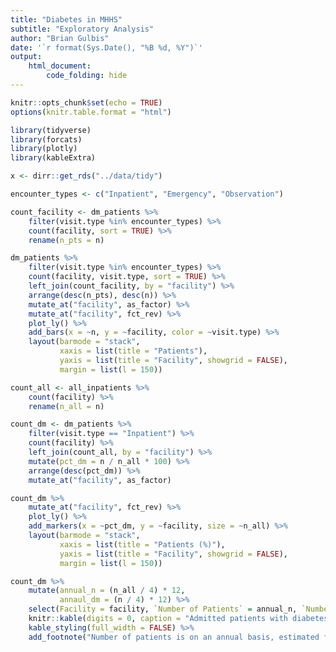 ```yaml
---
title: "Diabetes in MHHS"
subtitle: "Exploratory Analysis"
author: "Brian Gulbis"
date: '`r format(Sys.Date(), "%B %d, %Y")`'
output: 
    html_document:
        code_folding: hide
---
```


```r
knitr::opts_chunk$set(echo = TRUE)
options(knitr.table.format = "html")
```

```r
library(tidyverse)
library(forcats)
library(plotly)
library(kableExtra)

x <- dirr::get_rds("../data/tidy")
```

```r
encounter_types <- c("Inpatient", "Emergency", "Observation")

count_facility <- dm_patients %>%
    filter(visit.type %in% encounter_types) %>%
    count(facility, sort = TRUE) %>%
    rename(n_pts = n)

dm_patients %>%
    filter(visit.type %in% encounter_types) %>%
    count(facility, visit.type, sort = TRUE) %>%
    left_join(count_facility, by = "facility") %>%
    arrange(desc(n_pts), desc(n)) %>%
    mutate_at("facility", as_factor) %>%
    mutate_at("facility", fct_rev) %>%
    plot_ly() %>%
    add_bars(x = ~n, y = ~facility, color = ~visit.type) %>%
    layout(barmode = "stack",
           xaxis = list(title = "Patients"),
           yaxis = list(title = "Facility", showgrid = FALSE),
           margin = list(l = 150))
```

```r
count_all <- all_inpatients %>%
    count(facility) %>%
    rename(n_all = n)

count_dm <- dm_patients %>%
    filter(visit.type == "Inpatient") %>%
    count(facility) %>%
    left_join(count_all, by = "facility") %>%
    mutate(pct_dm = n / n_all * 100) %>%
    arrange(desc(pct_dm)) %>%
    mutate_at("facility", as_factor) 
```

```r
count_dm %>%
    mutate_at("facility", fct_rev) %>%
    plot_ly() %>%
    add_markers(x = ~pct_dm, y = ~facility, size = ~n_all) %>%
    layout(barmode = "stack",
           xaxis = list(title = "Patients (%)"),
           yaxis = list(title = "Facility", showgrid = FALSE),
           margin = list(l = 150))
```

```r
count_dm %>%
    mutate(annual_n = (n_all / 4) * 12,
           annaul_dm = (n / 4) * 12) %>%
    select(Facility = facility, `Number of Patients` = annual_n, `Number with Diabetes` = annaul_dm, `Patients with Diabetes (%)` = pct_dm) %>%
    knitr::kable(digits = 0, caption = "Admitted patients with diabetes at each facility from fiscal year 2017[note]") %>%
    kable_styling(full_width = FALSE) %>%
    add_footnote("Number of patients is on an annual basis, estimated from a sample of four months throughout fiscal year 2017", notation = "symbol")
```
